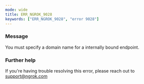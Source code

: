 ```yaml
---
mode: wide
title: ERR_NGROK_9028
keywords: ["ERR_NGROK_9028", "error 9028"]
---
```


### Message

You must specify a domain name for a internally bound endpoint.

### Further help

If you're having trouble resolving this error, please reach out to [support@ngrok.com](mailto:support@ngrok.com?subject=Help%20with%20ERR_NGROK_9028)

